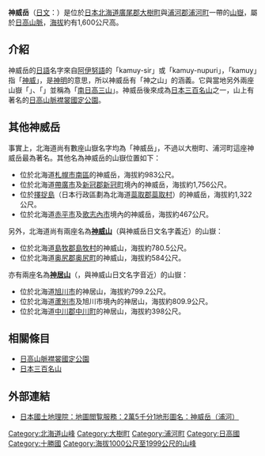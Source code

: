 {{Infobox Mountain
|名稱=神威岳
|Photo = Mt KAMUI-9.JPG
|Caption = 從元浦川林道拍攝神威岳
|海拔=1,600公尺
|座標={{coord|42|25|42|N|142|54|25|E}}
|位置=[[北海道|北海道]][[廣尾郡|廣尾郡]][[大樹町|大樹町]]、[[浦河郡|浦河郡]][[浦河町|浦河町]]
|山系 = [[日高山脈|日高山脈]]
|種類 = 
|初登頂 = 
|地圖 = {{Embedmap|142.906944|42.428333|300}}<small>神威岳の位置</small>
}}

'''神威岳'''（[[日文|日文]]：{{lang|ja|かむいだけ}}）是位於[[日本|日本]][[北海道|北海道]][[廣尾郡|廣尾郡]][[大樹町|大樹町]]與[[浦河郡|浦河郡]][[浦河町|浦河町]]一帶的[[山嶽|山嶽]]，屬於[[日高山脈|日高山脈]]，[[海拔|海拔]]約有1,600公尺高。

==介紹==
神威岳的[[日語|日語]]名字來自[[阿伊努語|阿伊努語]]的「kamuy-sir」或「kamuy-nupuri」，「kamuy」指「[[神威|神威]]」，是[[神明|神明]]的意思，所以神威岳有「神之山」的涵義。它與當地另外兩座山嶽「{{lang|ja|ソエマツ岳}}」、「{{lang|ja|ピリカヌプリ}}」並稱為「[[南日高三山|南日高三山]]」。神威岳後來成為[[日本三百名山|日本三百名山]]之一，山上有著名的[[日高山脈襟裳國定公園|日高山脈襟裳國定公園]]。

==其他神威岳==
事實上，北海道尚有數座山嶽名字均為「神威岳」，不過以大樹町、浦河町這座神威岳最為著名。其他名為神威岳的山嶽位置如下：
*位於北海道[[札幌市|札幌市]][[南區_(札幌市)|南區]]的神威岳，海拔約983公尺。
*位於北海道[[帶廣市|帶廣市]]及[[新冠郡|新冠郡]][[新冠町|新冠町]]境內的神威岳，海拔約1,756公尺。
*位於[[擇捉島|擇捉島]]（日本行政區劃為北海道[[蘂取郡|蘂取郡]][[蘂取村|蘂取村]]）的神威岳，海拔約1,322公尺。
*位於北海道[[赤平市|赤平市]]及[[歌志內市|歌志內市]]境內的神威岳，海拔約467公尺。

另外，北海道尚有兩座名為'''[[神威山|神威山]]'''（{{lang|ja|かむいやま}}與神威岳日文名字義近）的山嶽：
*位於北海道[[島牧郡|島牧郡]][[島牧村|島牧村]]的神威山，海拔約780.5公尺。
*位於北海道[[奥尻郡|奥尻郡]][[奥尻町|奥尻町]]的神威山，海拔約584公尺。

亦有兩座名為'''[[神居山|神居山]]'''（{{lang|ja|かむいやま}}，與神威山日文名字音近）的山嶽：
*位於北海道[[旭川市|旭川市]]的神居山，海拔約799.2公尺。
*位於北海道[[蘆別市|蘆別市]]及旭川市境內的神居山，海拔約809.9公尺。
*位於北海道[[中川郡_(上川綜合振興局)|中川郡]][[中川町|中川町]]的神居山，海拔約398公尺。

==相關條目==
* [[日高山脈襟裳國定公園|日高山脈襟裳國定公園]]
* [[日本三百名山|日本三百名山]]

==外部連結==
*{{ja}}[http://watchizu.gsi.go.jp/watchizu.html?b=422542&l=1425425 日本國土地理院：地圖閲覧服務：2萬5千分1地形圖名：神威岳（浦河）] {{Wayback|url=http://watchizu.gsi.go.jp/watchizu.html?b=422542&l=1425425 |date=20120505165001 }}

{{日本三百名山}}

{{DEFAULTSORT:Kamuidake}}
[[Category:北海道山峰|Category:北海道山峰]]
[[Category:大樹町|Category:大樹町]]
[[Category:浦河町|Category:浦河町]]
[[Category:日高國|Category:日高國]]
[[Category:十勝國|Category:十勝國]]
[[Category:海拔1000公尺至1999公尺的山峰|Category:海拔1000公尺至1999公尺的山峰]]